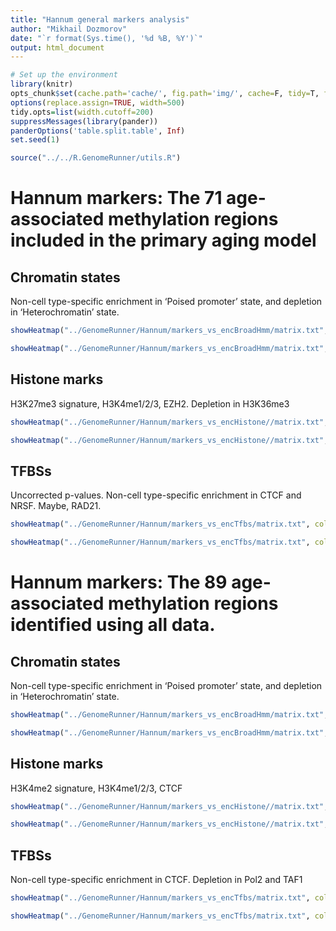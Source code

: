 ```yaml
---
title: "Hannum general markers analysis"
author: "Mikhail Dozmorov"
date: "`r format(Sys.time(), '%d %B, %Y')`"
output: html_document
---
```


```r
# Set up the environment
library(knitr) 
opts_chunk$set(cache.path='cache/', fig.path='img/', cache=F, tidy=T, fig.keep='high', dpi=300,  echo=F, autodep=T, width=200, warning=FALSE, comment=NA, results='hide')
options(replace.assign=TRUE, width=500)
tidy.opts=list(width.cutoff=200)
suppressMessages(library(pander))
panderOptions('table.split.table', Inf)
set.seed(1)
```

```r
source("../../R.GenomeRunner/utils.R")
```

Hannum markers: The 71 age-associated methylation regions included in the primary aging model
===
Chromatin states
---
Non-cell type-specific enrichment in 'Poised promoter' state, and depletion in 'Heterochromatin' state.
```r
showHeatmap("../GenomeRunner/Hannum/markers_vs_encBroadHmm/matrix.txt", colnum=2, factor="none", cell="none", isLog10=TRUE, adjust="none", pval=0.1, numtofilt=2, toPlot="heat")
```

```r
showHeatmap("../GenomeRunner/Hannum/markers_vs_encBroadHmm/matrix.txt", colnum=2, factor="name", cell="none", isLog10=TRUE, adjust="fdr", pval=0.1, numtofilt=2, toPlot="bar")
```

Histone marks
---
H3K27me3 signature, H3K4me1/2/3, EZH2. Depletion in H3K36me3
```r
showHeatmap("../GenomeRunner/Hannum/markers_vs_encHistone//matrix.txt", colnum=2, factor="Histone", cell="none", isLog10=TRUE, adjust="fdr", pval=0.1, numtofilt=3, toPlot="heat")
```

```r
showHeatmap("../GenomeRunner/Hannum/markers_vs_encHistone//matrix.txt", colnum=2, factor="Histone", cell="none", isLog10=TRUE, adjust="fdr", pval=0.1, numtofilt=3, toPlot="bar")
```

TFBSs
---
Uncorrected p-values. Non-cell type-specific enrichment in CTCF and NRSF. Maybe, RAD21.
```r
showHeatmap("../GenomeRunner/Hannum/markers_vs_encTfbs/matrix.txt", colnum=2, factor="Tfbs", cell="none", isLog10=TRUE, adjust="none", pval=1, numtofilt=12, toPlot="heat")
```

```r
showHeatmap("../GenomeRunner/Hannum/markers_vs_encTfbs/matrix.txt", colnum=2, factor="Tfbs", cell="none", isLog10=TRUE, adjust="none", pval=0.1, numtofilt=1, toPlot="bar")
```

Hannum markers: The 89 age-associated methylation regions identified using all data.
===
Chromatin states
---
Non-cell type-specific enrichment in 'Poised promoter' state, and depletion in 'Heterochromatin' state.
```r
showHeatmap("../GenomeRunner/Hannum/markers_vs_encBroadHmm/matrix.txt", colnum=1, factor="none", cell="none", isLog10=TRUE, adjust="none", pval=0.1, numtofilt=2, toPlot="heat")
```

```r
showHeatmap("../GenomeRunner/Hannum/markers_vs_encBroadHmm/matrix.txt", colnum=1, factor="name", cell="none", isLog10=TRUE, adjust="fdr", pval=0.1, numtofilt=2, toPlot="bar")
```

Histone marks
---
H3K4me2 signature, H3K4me1/2/3, CTCF
```r
showHeatmap("../GenomeRunner/Hannum/markers_vs_encHistone//matrix.txt", colnum=1, factor="Histone", cell="none", isLog10=TRUE, adjust="fdr", pval=0.1, numtofilt=3, toPlot="heat")
```

```r
showHeatmap("../GenomeRunner/Hannum/markers_vs_encHistone//matrix.txt", colnum=1, factor="Histone", cell="none", isLog10=TRUE, adjust="fdr", pval=0.1, numtofilt=3, toPlot="bar")
```

TFBSs
---
Non-cell type-specific enrichment in CTCF. Depletion in Pol2 and TAF1
```r
showHeatmap("../GenomeRunner/Hannum/markers_vs_encTfbs/matrix.txt", colnum=1, factor="Tfbs", cell="none", isLog10=TRUE, adjust="fdr", pval=0.1, numtofilt=3, toPlot="heat")
```

```r
showHeatmap("../GenomeRunner/Hannum/markers_vs_encTfbs/matrix.txt", colnum=1, factor="Tfbs", cell="none", isLog10=TRUE, adjust="fdr", pval=0.1, numtofilt=2, toPlot="bar")
```



